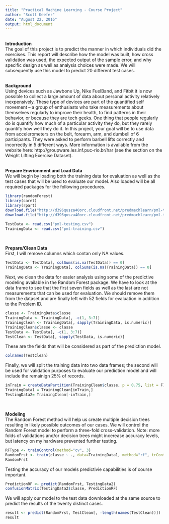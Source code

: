```yaml
---
title: "Practical Machine Learning - Course Project"
author: "Scott Keefer"
date: "August 22, 2016"
output: html_document
---
```

<br>
**Introduction**<br>
The goal of this project is to predict the manner in which individuals did the exercises. This report will describe how the model was built, how cross validation was used, the expected output of the sample error, and why specific design as well as analysis choices were made. We will subsequently use this model to predict 20 different test cases.<br><br>

**Background**<br>
Using devices such as Jawbone Up, Nike FuelBand, and Fitbit it is now possible to collect a large amount of data about personal activity relatively inexpensively. These type of devices are part of the quantified self movement – a group of enthusiasts who take measurements about themselves regularly to improve their health, to find patterns in their behavior, or because they are tech geeks. One thing that people regularly do is quantify how much of a particular activity they do, but they rarely quantify how well they do it. In this project, your goal will be to use data from accelerometers on the belt, forearm, arm, and dumbell of 6 participants. They were asked to perform barbell lifts correctly and incorrectly in 5 different ways. More information is available from the website here: http://groupware.les.inf.puc-rio.br/har (see the section on the Weight Lifting Exercise Dataset).<br><br>

**Prepare Envrionment and Load Data**<br>
We will begin by loading both the training data for evaluation as well as the test cases that will be used to evaluate our model. Also loaded will be all required packages for the following procedures.
```r
library(randomForest)
library(caret)
library(rpart)
download.file("http://d396qusza40orc.cloudfront.net/predmachlearn/pml-training.csv", destfile = "pml-training.csv")
download.file("http://d396qusza40orc.cloudfront.net/predmachlearn/pml-testing.csv", destfile = "pml-testing.csv")

TestData <- read.csv("pml-testing.csv")
TrainingData <- read.csv("pml-training.csv")
```
<br>

**Prepare/Clean Data**<br>
First, I will remove columns which contan only NA values.
```r
TestData <- TestData[, colSums(is.na(TestData)) == 0]
TrainingData <- TrainingData[, colSums(is.na(TrainingData)) == 0]
```

Next, we clean the data for easier analysis using some of the predictive modeling available in the Random Forest package. We have to look at the data frame to see that the first seven fields as well as the last are not measurements that can be used for evaluation. We should remove them from the dataset and are finally left with 52 fields for evaluation in addition to the Problem ID.
```r
classe <- TrainingData$classe
TrainingData <- TrainingData[, -c(1, 3:7)]
TrainingClean <- TrainingData[, sapply(TrainingData, is.numeric)]
TrainingClean$classe <- classe
TestData <- TestData[, -c(1, 3:7)]
TestClean <- TestData[, sapply(TestData, is.numeric)]
```

These are the fields that will be considered as part of the prediction model.
```r
colnames(TestClean)
```

Finally, we will split the training data into two data frames; the second will be used for validation purposes to evaluate our prediction model and will include the remainign 25% of records.
```r
inTrain = createDataPartition(TrainingClean$classe, p = 0.75, list = F)
TrainingData1 = TrainingClean[inTrain,]
TestingData2= TrainingClean[-inTrain,]
```
<br>

**Modeling**<br>
The Random Forest method will help us create multiple decision trees resulting in likely possible outcomes of our cases. We will control the Random Forest model to perform a three-fold cross-validation. Note: more folds of validations and/or decision trees might incerease accuracy levels, but latency on my hardware prevented further testing.
```r
RFType <- trainControl(method="cv", 3)
RandomFrst <- train(classe ~ ., data=TrainingData1, method="rf", trControl=RFType, ntree=200)
RandomFrst
```

Testing the accuracy of our models predictivie capabilities is of course important. 
```r
PredictionRF <- predict(RandomFrst, TestingData2)
confusionMatrix(TestingData2$classe, PredictionRF)
```

We will apply our model to the test data downloaded at the same source to predict the results of the twenty distinct cases.
```r
result <- predict(RandomFrst, TestClean[, -length(names(TestClean))])
result
```  
